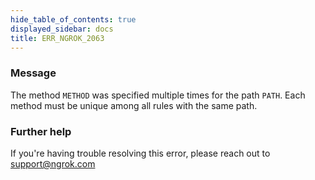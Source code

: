 ```yaml
---
hide_table_of_contents: true
displayed_sidebar: docs
title: ERR_NGROK_2063
---
```




### Message

The method `METHOD` was specified multiple times for the path `PATH`. Each method must be unique among all rules with the same path.

<ErrorDetails error="err_ngrok_2063" />

### Further help

If you're having trouble resolving this error, please reach out to [support@ngrok.com](mailto:support@ngrok.com?subject=Help%20with%20ERR_NGROK_2063)
